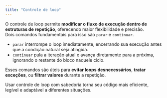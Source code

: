 ```yaml
---
title: "Controle de loop"
---
```


O controle de loop permite **modificar o fluxo de execução dentro de estruturas de repetição**, oferecendo maior flexibilidade e precisão.  
Dois comandos fundamentais para isso são `parar` e `continuar`.

- `parar` interrompe o loop imediatamente, encerrando sua execução antes que a condição natural seja atingida.
- `continuar` pula a iteração atual e avança diretamente para a próxima, ignorando o restante do bloco naquele ciclo.

Esses comandos são úteis para **evitar loops desnecessários**, **tratar exceções**, ou **filtrar valores** durante a repetição.

<Tip>Usar controle de loop com sabedoria torna seu código mais eficiente, legível e adaptável a diferentes situações.</Tip>
